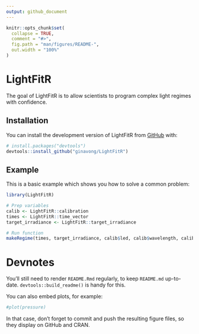 ```yaml
---
output: github_document
---
```


<!-- README.md is generated from README.Rmd. Please edit that file -->

```r
knitr::opts_chunk$set(
  collapse = TRUE,
  comment = "#>",
  fig.path = "man/figures/README-",
  out.width = "100%"
)
```

# LightFitR

<!-- badges: start -->
<!-- badges: end -->

The goal of LightFitR is to allow scientists to program complex light regimes with confidence.

## Installation

You can install the development version of LightFitR from [GitHub](https://github.com/ginavong/LightFitR) with:

``` r
# install.packages("devtools")
devtools::install_github("ginavong/LightFitR")
```

## Example

This is a basic example which shows you how to solve a common problem:

```r
library(LightFitR)

# Prep variables
calib <- LightFitR::calibration
times <- LightFitR::time_vector
target_irradiance <- LightFitR::target_irradiance

# Run function
makeRegime(times, target_irradiance, calib$led, calib$wavelength, calib$intensity, calib$irradiance)
```


# Devnotes

You'll still need to render `README.Rmd` regularly, to keep `README.md` up-to-date. `devtools::build_readme()` is handy for this.

You can also embed plots, for example:

```r
#plot(pressure)
```

In that case, don't forget to commit and push the resulting figure files, so they display on GitHub and CRAN.
